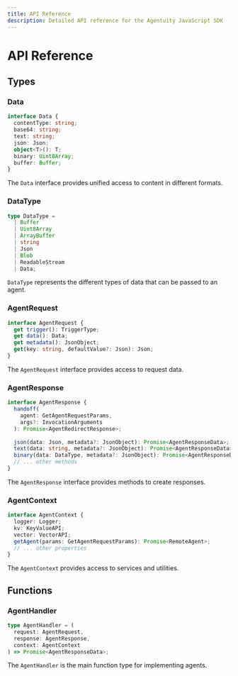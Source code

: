 ```yaml
---
title: API Reference
description: Detailed API reference for the Agentuity JavaScript SDK
---
```


# API Reference

## Types

### Data

```typescript
interface Data {
  contentType: string;
  base64: string;
  text: string;
  json: Json;
  object<T>(): T;
  binary: Uint8Array;
  buffer: Buffer;
}
```

The `Data` interface provides unified access to content in different formats.

### DataType

```typescript
type DataType =
  | Buffer
  | Uint8Array
  | ArrayBuffer
  | string
  | Json
  | Blob
  | ReadableStream
  | Data;
```

`DataType` represents the different types of data that can be passed to an agent.

### AgentRequest

```typescript
interface AgentRequest {
  get trigger(): TriggerType;
  get data(): Data;
  get metadata(): JsonObject;
  get(key: string, defaultValue?: Json): Json;
}
```

The `AgentRequest` interface provides access to request data.

### AgentResponse

```typescript
interface AgentResponse {
  handoff(
    agent: GetAgentRequestParams, 
    args?: InvocationArguments
  ): Promise<AgentRedirectResponse>;
  
  json(data: Json, metadata?: JsonObject): Promise<AgentResponseData>;
  text(data: string, metadata?: JsonObject): Promise<AgentResponseData>;
  binary(data: DataType, metadata?: JsonObject): Promise<AgentResponseData>;
  // ... other methods
}
```

The `AgentResponse` interface provides methods to create responses.

### AgentContext

```typescript
interface AgentContext {
  logger: Logger;
  kv: KeyValueAPI;
  vector: VectorAPI;
  getAgent(params: GetAgentRequestParams): Promise<RemoteAgent>;
  // ... other properties
}
```

The `AgentContext` provides access to services and utilities.

## Functions

### AgentHandler

```typescript
type AgentHandler = (
  request: AgentRequest,
  response: AgentResponse,
  context: AgentContext
) => Promise<AgentResponseData>;
```

The `AgentHandler` is the main function type for implementing agents.
